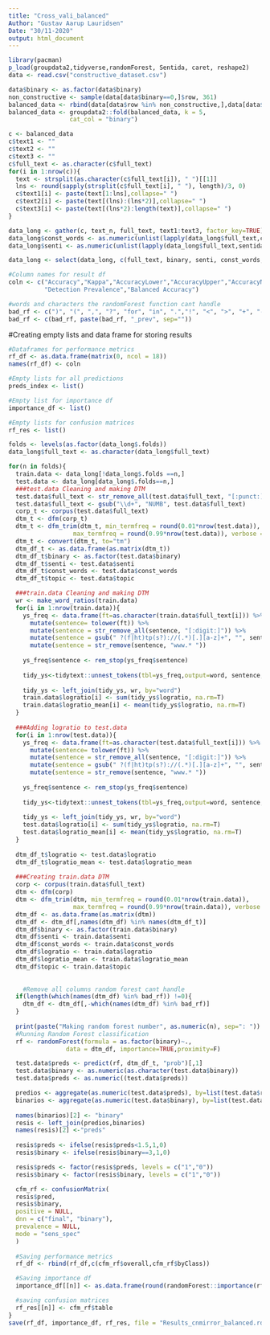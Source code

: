 ```yaml
---
title: "Cross_vali_balanced"
Author: "Gustav Aarup Lauridsen"
Date: "30/11-2020"
output: html_document
---
```

```r
library(pacman)
p_load(groupdata2,tidyverse,randomForest, Sentida, caret, reshape2)
data <- read.csv("constructive_dataset.csv")

data$binary <- as.factor(data$binary)  
non_constructive <- sample(data[data$binary==0,]$row, 361)
balanced_data <- rbind(data[data$row %in% non_constructive,],data[data$binary==1,])
balanced_data <- groupdata2::fold(balanced_data, k = 5,
                 cat_col = "binary")
```

```r
c <- balanced_data
c$text1 <- ""
c$text2 <- ""
c$text3 <- ""
c$full_text <- as.character(c$full_text)
for(i in 1:nrow(c)){
  text <- strsplit(as.character(c$full_text[i]), " ")[[1]]
  lns <- round(sapply(strsplit(c$full_text[i], " "), length)/3, 0)
  c$text1[i] <- paste(text[1:lns],collapse=" ")
  c$text2[i] <- paste(text[(lns):(lns*2)],collapse=" ")
  c$text3[i] <- paste(text[(lns*2):length(text)],collapse=" ")
}

data_long <- gather(c, text_n, full_text, text1:text3, factor_key=TRUE)
data_long$const_words <- as.numeric(unlist(lapply(data_long$full_text,constructive_counter, "mean")[]))
data_long$senti <- as.numeric(unlist(lapply(data_long$full_text,sentida, "mean")[]))

data_long <- select(data_long, c(full_text, binary, senti, const_words, constructive,topic, row, .folds))
```

```r
#Column names for result df
coln <- c("Accuracy","Kappa","AccuracyLower","AccuracyUpper","AccuracyNull","AccuracyPValue","McnemarPValue","Sensitivity","Specificity","Pos Pred Value","Neg Pred Value","Precision","Recall","F1","Prevalence","Detection Rate",
          "Detection Prevalence","Balanced Accuracy")

#words and characters the randomForest function cant handle
bad_rf <- c(")", "(", ",", "?", "for", "in", ".","!", "<", ">", "+", "-", "'", "_")
bad_rf <- c(bad_rf, paste(bad_rf, "_prev", sep=""))
```

#Creating empty lists and data frame for storing results
```r
#Dataframes for performance metrics
rf_df <- as.data.frame(matrix(0, ncol = 18))
names(rf_df) <- coln

#Empty lists for all predictions                         
preds_index <- list()

#Empty list for importance df
importance_df <- list()

#Empty lists for confusion matrices
rf_res <- list()
```

```r

folds <- levels(as.factor(data_long$.folds))
data_long$full_text <- as.character(data_long$full_text)

for(n in folds){
  train.data <- data_long[!data_long$.folds ==n,]
  test.data <- data_long[data_long$.folds==n,]
  ###test.data Cleaning and making DTM
  test.data$full_text <- str_remove_all(test.data$full_text, "[:punct:]")
  test.data$full_text <- gsub("\\d+", "NUMB", test.data$full_text)
  corp_t <- corpus(test.data$full_text)
  dtm_t <- dfm(corp_t)
  dtm_t <- dfm_trim(dtm_t, min_termfreq = round(0.01*nrow(test.data)),
                  max_termfreq = round(0.99*nrow(test.data)), verbose = TRUE)
  dtm_t <- convert(dtm_t, to="tm")
  dtm_df_t <- as.data.frame(as.matrix(dtm_t))
  dtm_df_t$binary <- as.factor(test.data$binary)
  dtm_df_t$senti <- test.data$senti
  dtm_df_t$const_words <- test.data$const_words
  dtm_df_t$topic <- test.data$topic

  ###train.data Cleaning and making DTM
  wr <- make_word_ratios(train.data)
  for(i in 1:nrow(train.data)){
    ys_freq <- data.frame(ft=as.character(train.data$full_text[i])) %>% 
      mutate(sentence= tolower(ft)) %>% 
      mutate(sentence = str_remove_all(sentence, "[:digit:]")) %>% 
      mutate(sentence = gsub(" ?(f|ht)tp(s?)://(.*)[.][a-z]+", "", sentence)) %>%
      mutate(sentence = str_remove(sentence, "www.* "))
    
    ys_freq$sentence <- rem_stop(ys_freq$sentence)
    
    tidy_ys<-tidytext::unnest_tokens(tbl=ys_freq,output=word, sentence, token = "words", collapse=F)
    
    tidy_ys <- left_join(tidy_ys, wr, by="word")
    train.data$logratio[i] <- sum(tidy_ys$logratio, na.rm=T)
    train.data$logratio_mean[i] <- mean(tidy_ys$logratio, na.rm=T)
  }
  
  ###Adding logratio to test.data
  for(i in 1:nrow(test.data)){
    ys_freq <- data.frame(ft=as.character(test.data$full_text[i])) %>% 
      mutate(sentence= tolower(ft)) %>% 
      mutate(sentence = str_remove_all(sentence, "[:digit:]")) %>% 
      mutate(sentence = gsub(" ?(f|ht)tp(s?)://(.*)[.][a-z]+", "", sentence)) %>%
      mutate(sentence = str_remove(sentence, "www.* "))
    
    ys_freq$sentence <- rem_stop(ys_freq$sentence)
    
    tidy_ys<-tidytext::unnest_tokens(tbl=ys_freq,output=word, sentence, token = "words", collapse=F)
    
    tidy_ys <- left_join(tidy_ys, wr, by="word")
    test.data$logratio[i] <- sum(tidy_ys$logratio, na.rm=T)
    test.data$logratio_mean[i] <- mean(tidy_ys$logratio, na.rm=T)
  }
  
  dtm_df_t$logratio <- test.data$logratio
  dtm_df_t$logratio_mean <- test.data$logratio_mean
  
  ###Creating train.data DTM
  corp <- corpus(train.data$full_text)
  dtm <- dfm(corp)
  dtm <- dfm_trim(dtm, min_termfreq = round(0.01*nrow(train.data)),
                  max_termfreq = round(0.99*nrow(train.data)), verbose = TRUE)
  dtm_df <- as.data.frame(as.matrix(dtm))
  dtm_df <- dtm_df[,names(dtm_df) %in% names(dtm_df_t)]
  dtm_df$binary <- as.factor(train.data$binary)
  dtm_df$senti <- train.data$senti
  dtm_df$const_words <- train.data$const_words
  dtm_df$logratio <- train.data$logratio
  dtm_df$logratio_mean <- train.data$logratio_mean
  dtm_df$topic <- train.data$topic
  
  
    #Remove all columns random forest cant handle
  if(length(which(names(dtm_df) %in% bad_rf)) !=0){
    dtm_df <- dtm_df[,-which(names(dtm_df) %in% bad_rf)]
  }
  
  print(paste("Making random forest number", as.numeric(n), sep=": "))
  #Running Random Forest classification
  rf <- randomForest(formula = as.factor(binary)~., 
                data = dtm_df, importance=TRUE,proximity=F) 

  test.data$preds <- predict(rf, dtm_df_t, "prob")[,1]
  test.data$binary <- as.numeric(as.character(test.data$binary))
  test.data$preds <- as.numeric((test.data$preds))

  predios <- aggregate(as.numeric(test.data$preds), by=list(test.data$row), FUN=sum)
  binarios <- aggregate(as.numeric(test.data$binary), by=list(test.data$row), FUN=sum)
  
  names(binarios)[2] <- "binary"
  resis <- left_join(predios,binarios)
  names(resis)[2] <-"preds" 
  
  resis$preds <- ifelse(resis$preds<1.5,1,0)
  resis$binary <- ifelse(resis$binary==3,1,0)

  resis$preds <- factor(resis$preds, levels = c("1","0"))
  resis$binary <- factor(resis$binary, levels = c("1","0"))

  cfm_rf <- confusionMatrix(
  resis$pred,
  resis$binary,
  positive = NULL,
  dnn = c("final", "binary"),
  prevalence = NULL,
  mode = "sens_spec"
  )
  
  #Saving performance metrics
  rf_df <- rbind(rf_df,c(cfm_rf$overall,cfm_rf$byClass))

  #Saving importance df
  importance_df[[n]] <- as.data.frame(round(randomForest::importance(rf), 2))

  #saving confusion matrices
  rf_res[[n]] <- cfm_rf$table
}
save(rf_df, importance_df, rf_res, file = "Results_cnmirror_balanced.rda")
```

